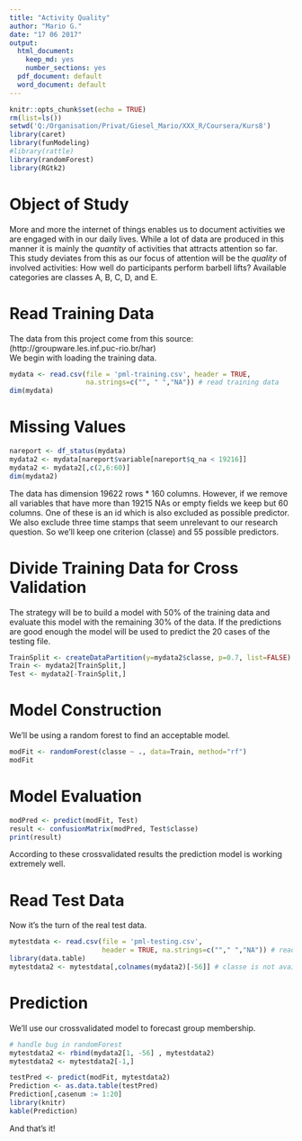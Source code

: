 ---
title: "Activity Quality"
author: "Mario G."
date: "17 06 2017"
output:
  html_document:
    keep_md: yes
    number_sections: yes
  pdf_document: default
  word_document: default
---

```{r setup, include=FALSE, cache=TRUE}
knitr::opts_chunk$set(echo = TRUE)
rm(list=ls())
setwd('Q:/Organisation/Privat/Giesel_Mario/XXX_R/Coursera/Kurs8')
library(caret)
library(funModeling)
#library(rattle)
library(randomForest)
library(RGtk2)
```

# Object of Study

More and more the internet of things enables us to document activities we are
engaged with in our daily lives. While a lot of data are produced in this manner 
it is mainly the *quantity* of activities that attracts attention so far. This study 
deviates from this as our focus of attention will be the *quality* of involved
activities: How well do participants perform barbell lifts? Available categories
are classes A, B, C, D, and E.

# Read Training Data

The data from this project come from this source: 
(http://groupware.les.inf.puc-rio.br/har)  
We begin with loading the training data.

```{r echo=TRUE, eval=TRUE, message=FALSE, warning=FALSE, cache=TRUE}
mydata <- read.csv(file = 'pml-training.csv', header = TRUE, 
                   na.strings=c("", " ","NA")) # read training data
dim(mydata)
```

# Missing Values

```{r echo=TRUE, eval=TRUE, results='hide', message=FALSE, warning=FALSE, cache=TRUE}
nareport <- df_status(mydata)
mydata2 <- mydata[nareport$variable[nareport$q_na < 19216]]
mydata2 <- mydata2[,c(2,6:60)]
dim(mydata2)
```

The data has dimension 19622 rows * 160 columns.
However, if we remove all variables that have more than 19215 NAs or empty fields we
keep but 60 columns. One of these is an id which is also excluded as possible predictor.
We also exclude three time stamps that seem unrelevant to our research question.
So we'll keep one criterion (classe) and 55 possible predictors.

# Divide Training Data for Cross Validation

The strategy will be to build a model with 50% of the training data and evaluate this model
with the remaining 30% of the data. If the predictions are good enough the model will be used to 
predict the 20 cases of the testing file.

```{r echo=TRUE, eval=TRUE, results='asis', message=FALSE, warning=FALSE, cache=TRUE}
TrainSplit <- createDataPartition(y=mydata2$classe, p=0.7, list=FALSE)
Train <- mydata2[TrainSplit,]
Test <- mydata2[-TrainSplit,]
```

# Model Construction

We'll be using a random forest to find an acceptable model.

```{r echo=TRUE, eval=TRUE, results='asis', message=FALSE, warning=FALSE, cache=TRUE}
modFit <- randomForest(classe ~ ., data=Train, method="rf") 
modFit
```

# Model Evaluation

```{r echo=TRUE, eval=TRUE, message=FALSE, warning=FALSE, cache=TRUE}
modPred <- predict(modFit, Test)
result <- confusionMatrix(modPred, Test$classe)
print(result)
```

According to these crossvalidated results the prediction model is working extremely well.

# Read Test Data

Now it's the turn of the real test data.

```{r echo=TRUE, eval=TRUE, message=FALSE, warning=FALSE, cache=TRUE}
mytestdata <- read.csv(file = 'pml-testing.csv', 
                       header = TRUE, na.strings=c(""," ","NA")) # read test data
library(data.table)
mytestdata2 <- mytestdata[,colnames(mydata2)[-56]] # classe is not available in test data
```

# Prediction

We'll use our crossvalidated model to forecast group membership.

```{r echo=TRUE, eval=TRUE, message=FALSE, warning=FALSE, cache=TRUE}
# handle bug in randomForest
mytestdata2 <- rbind(mydata2[1, -56] , mytestdata2)
mytestdata2 <- mytestdata2[-1,]

testPred <- predict(modFit, mytestdata2)
Prediction <- as.data.table(testPred)
Prediction[,casenum := 1:20]
library(knitr)
kable(Prediction)
```

And that's it!
